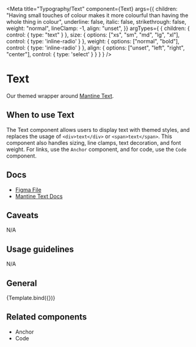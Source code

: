 

<Meta title="Typography/Text" component={Text}
      args={{
        children: "Having small touches of colour makes it more colourful than having the whole thing in colour",
        underline: false,
        italic: false,
        strikethrough: false,
        weight: "normal",
        lineClamp: -1,
        align: "unset",
      }}
      argTypes={
        {
          children: {
            control: {
              type: "text"
            }
          },
          size: {
            options: ["xs", "sm", "md", "lg", "xl"],
            control: { type: 'inline-radio' }
          },
          weight: {
            options: ["normal", "bold"],
            control: { type: 'inline-radio' }
          },
          align: {
            options: ["unset", "left", "right", "center"],
            control: { type: 'select' }
          }
        }
      }
/>


# Text

Our themed wrapper around [Mantine Text](https://mantine.dev/core/text/).

## When to use Text

The Text component allows users to display text with themed styles, and replaces the usage of `<div>text</div>` or  `<span>text</span>`. This component also handles sizing, line clamps, text decoration, and font weight. For links, use the `Anchor` component, and for code, use the `Code` component.

## Docs

- [Figma File](https://www.figma.com/file/h6aMN8H67eu2w8wmDngfnM/Foundation-%2F-text?type=design&node-id=5-70&mode=design&t=9Sh3xAM7HsIZIN1z-11)
- [Mantine Text Docs](https://mantine.dev/core/text/)

## Caveats

N/A

## Usage guidelines

N/A

## General

<Canvas>
  <Story name="Default"
  >
    {Template.bind({})}
  </Story>
</Canvas>

## Related components

- Anchor
- Code
